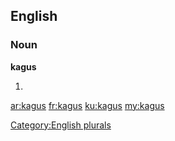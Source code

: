 ==English==

===Noun===
'''kagus'''

# {{plural of|kagu}}

[[Category:English plurals]]

[[ar:kagus]]
[[fr:kagus]]
[[ku:kagus]]
[[my:kagus]]